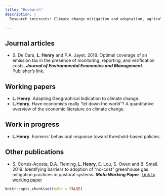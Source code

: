 ```yaml
---
title: "Research"
description: | 
  Research interests: Climate change mitigation and adaptation, agriculture, microeconomics and applied modeling

---
```


## Journal articles
* S. De Cara, **L. Henry** and P.A. Jayet. 2018. Optimal coverage of an emission tax in the presence of monitoring, reporting, and verification costs. ***Journal of Environmental Economics and Management***. [Publisher's link.](https://www.sciencedirect.com/science/article/pii/S0095069617302814)

## Working papers
* **L. Henry**. Adapting Geographical Indication to climate change.
* **L.Henry**. Have economists really “let down the world”? A quantitative overview of the economic literature on climate change.

## Work in progress
* **L.Henry**. Farmers’ behavioral response toward threshold-based policies.

## Other publications

* S. Cortés-Acosta, D.A. Fleming, **L. Henry**, E. Lou, S. Owen and B. Small. 2019. Identifying barriers to adoption of “no-cost” greenhouse gas mitigation practices in pastoral
systems. ***Motu Working Paper***. [Link to working paper](http://motu-www.motu.org.nz/wpapers/19_10.pdf)

```r
knitr::opts_chunk$set(echo = FALSE)
```

